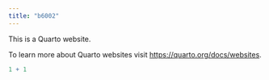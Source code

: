 ```yaml
---
title: "b6002"
---
```


This is a Quarto website.

To learn more about Quarto websites visit <https://quarto.org/docs/websites>.

```r
1 + 1
```
